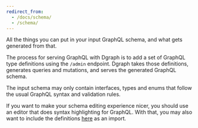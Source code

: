 ```yaml
---
redirect_from:
  - /docs/schema/
  - /schema/
---
```


All the things you can put in your input GraphQL schema, and what gets generated from that.

The process for serving GraphQL with Dgraph is to add a set of GraphQL type definitions using the `/admin` endpoint.  Dgraph takes those definitions, generates queries and mutations, and serves the generated GraphQL schema.  

The input schema may only contain interfaces, types and enums that follow the usual GraphQL syntax and validation rules. 

If you want to make your schema editing experience nicer, you should use an editor that does syntax highlighting for GraphQL.  With that, you may also want to include the definitions [here](#schemafragment) as an import.
